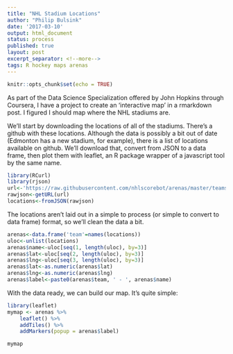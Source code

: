 ```yaml
---
title: "NHL Stadium Locations"
author: "Philip Bulsink"
date: '2017-03-10'
output: html_document
status: process
published: true
layout: post
excerpt_separator: <!--more-->
tags: R hockey maps arenas
---
```


```r
knitr::opts_chunk$set(echo = TRUE)
```

As part of the Data Science Specialization offered by John Hopkins through Coursera, I have a project to create an 'interactive map' in a rmarkdown post. I figured I should map where the NHL stadiums are.

<!--more-->

We'll start by downloading the locations of all of the stadiums. There's a github with these locations. Although the data is possibly a bit out of date (Edmonton has a new stadium, for example), there is a list of locations available on github. We'll download that, convert from JSON to a data frame, then plot them with leaflet, an R package wrapper of a javascript tool by the same name.

```r
library(RCurl)
library(rjson)
url<-'https://raw.githubusercontent.com/nhlscorebot/arenas/master/teams.json'
rawjson<-getURL(url)
locations<-fromJSON(rawjson)
```

The locations aren't laid out in a simple to process (or simple to convert to data frame) format, so we'll clean the data a bit.
```r
arenas<-data.frame('team'=names(locations))
uloc<-unlist(locations)
arenas$name<-uloc[seq(1, length(uloc), by=3)]
arenas$lat<-uloc[seq(2, length(uloc), by=3)]
arenas$lng<-uloc[seq(3, length(uloc), by=3)]
arenas$lat<-as.numeric(arenas$lat)
arenas$lng<-as.numeric(arenas$lng)
arenas$label<-paste0(arenas$team, ' - ', arenas$name)
```

With the data ready, we can build our map. It's quite simple:
```r
library(leaflet)
mymap <- arenas %>%
    leaflet() %>%
    addTiles() %>%
    addMarkers(popup = arenas$label)

mymap
```

